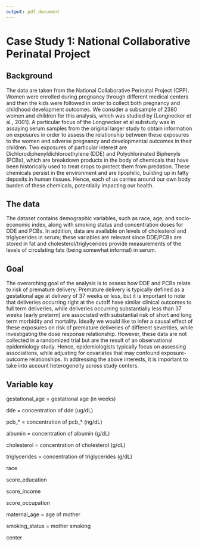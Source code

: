 ```yaml
---
output: pdf_document
---
```

# Case Study 1: National Collaborative Perinatal Project

## Background
The data are taken from the National Collaborative Perinatal Project (CPP). Women were enrolled during pregnancy through different medical centers and then the kids were followed in order to collect both pregnancy and childhood development outcomes. We consider a subsample of 2380 women and children for this analysis, which was studied by [Longnecker et al., 2001].  A particular focus of the Longnecker et al substudy was in assaying serum samples from the original larger study to obtain information on exposures in order to assess the relationship between these exposures to the women and adverse pregnancy and developmental outcomes in their children.  Two exposures of particular interest are Dichlorodiphenyldichloroethylene (DDE) and Polychlorinated Biphenyls (PCBs), which are breakdown products in the body of chemicals that have been historically used to treat crops to protect them from predation.  These chemicals persist in the environment and are lipophilic, building up in fatty deposits in human tissues.  Hence, each of us carries around our own body burden of these chemicals, potentially impacting our health.

## The data
The dataset contains demographic variables, such as race, age, and socio-economic index, along with smoking status and concentration doses for DDE and PCBs.  In addition, data are available on levels of cholesterol and triglycerides in serum; these variables are relevant since DDE/PCBs are stored in fat and cholesterol/triglycerides provide measurements of the levels of circulating fats (being somewhat informal) in serum. 

## Goal
The overarching goal of the analysis is to assess how DDE and PCBs relate to risk of premature delivery.  Premature delivery is typically defined as a gestational age at delivery of 37 weeks or less, but it is important to note that deliveries occurring right at the cutoff have similar clinical outcomes to full term deliveries, while deliveries occurring substantially less than 37 weeks (early preterm) are associated with substantial risk of short and long term morbidity and mortality.  Ideally we would like to infer a causal effect of these exposures on risk of premature deliveries of different severities, while investigating the dose response relationship.  However, these data are not collected in a randomized trial but are the result of an observational epidemiology study.  Hence, epidemiologists typically focus on assessing associations, while adjusting for covariates that may confound exposure-outcome relationships.  In addressing the above interests, it is important to take into account heterogeneity across study centers.

## Variable key 
gestational_age = gestational age (in weeks)

dde = concentration of dde (ug/dL)

pcb_* = concentration of pcb_* (ng/dL)

albumin = concentration of albumin (g/dL)

cholesterol = concentration of cholesterol (g/dL)

triglycerides =  concentration of triglycerides (g/dL)

race 

score_education 

score_income

score_occupation

maternal_age = age of mother

smoking_status = mother smoking

center

